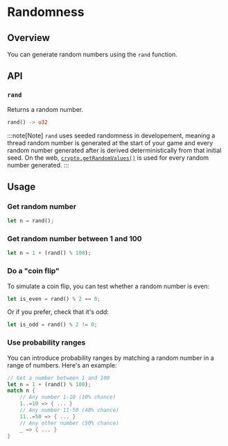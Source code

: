 # Randomness

## Overview

You can generate random numbers using the `rand` function.

## API

### `rand`

Returns a random number.

```rs
rand() -> u32
```

:::note[Note]
`rand` uses seeded randomness in developement, meaning a thread random number is generated at the start of your game and every random number generated after is derived deterministically from that initial seed. On the web, [`crypto.getRandomValues()`](https://developer.mozilla.org/en-US/docs/Web/API/Crypto/getRandomValues) is used for every random number generated.
:::

## Usage

### Get random number

```rs
let n = rand();
```

### Get random number between 1 and 100

```rs
let n = 1 + (rand() % 100);
```

### Do a "coin flip"

To simulate a coin flip, you can test whether a random number is even:

```rs
let is_even = rand() % 2 == 0;
```

Or if you prefer, check that it's odd:

```rs
let is_odd = rand() % 2 != 0;
```

### Use probability ranges

You can introduce probability ranges by matching a random number in a range of numbers. Here's an example:

```rs
// Get a number between 1 and 100
let n = 1 + (rand() % 100);
match n {
    // Any number 1-10 (10% chance)
    1..=10 => { ... }
    // Any number 11-50 (40% chance)
    11..=50 => { ... }
    // Any other number (50% chance)
    _ => { ... }
}
```
